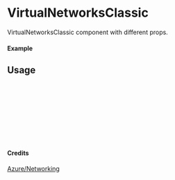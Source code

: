 
<Meta of={VirtualNetworksClassic} title="Azure/Networking/VirtualNetworksClassic" />

# VirtualNetworksClassic

VirtualNetworksClassic component with different props.

#### Example

<Canvas of={VirtualNetworksClassic.Primary} />

## Usage

```ts
import { VirtualNetworksClassic } from "yadl-ui";

const Example = () => {
  return (
      <VirtualNetworksClassic />
  );
};

export default Example;
```

#### Credits
[Azure/Networking](https://learn.microsoft.com/en-us/azure/architecture/icons/)

